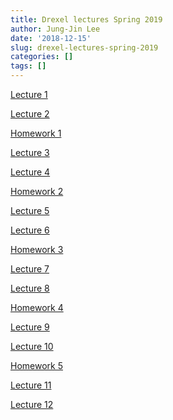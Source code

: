 ```yaml
---
title: Drexel lectures Spring 2019
author: Jung-Jin Lee
date: '2018-12-15'
slug: drexel-lectures-spring-2019
categories: []
tags: []
---
```


[Lecture 1](/Drexel_lectures/Drexel_2019_Lecture_1.html)

[Lecture 2](/Drexel_lectures/Drexel_2019_Lecture_2.html)

[Homework 1](/Drexel_lectures/HW1.pdf)

[Lecture 3](/Drexel_lectures/Drexel_2019_Lecture_3.html)

[Lecture 4](/Drexel_lectures/Drexel_2019_Lecture_4.html)

[Homework 2](/Drexel_lectures/HW2.pdf)

[Lecture 5](/Drexel_lectures/Drexel_2019_Lecture_5.html)

[Lecture 6](/Drexel_lectures/Drexel_2019_Lecture_6.html)

[Homework 3](/Drexel_lectures/HW3.pdf)

[Lecture 7](/Drexel_lectures/Drexel_2019_Lecture_7.html)

[Lecture 8](/Drexel_lectures/Drexel_2019_Lecture_8.html)

[Homework 4](/Drexel_lectures/HW4.pdf)

[Lecture 9](/Drexel_lectures/Drexel_2019_Lecture_9.html)

[Lecture 10](/Drexel_lectures/Drexel_2019_Lecture_10.html)

[Homework 5](/Drexel_lectures/HW5.pdf)

[Lecture 11](/Drexel_lectures/Drexel_2019_Lecture_11.html)

[Lecture 12](/Drexel_lectures/Drexel_2019_Lecture_12.html)
